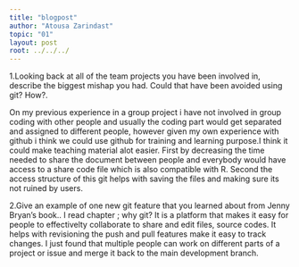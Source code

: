 ---
title: "blogpost"
author: "Atousa Zarindast"
topic: "01"
layout: post
root: ../../../
---

1.Looking back at all of the team projects you have been involved in, describe the biggest mishap you had. Could that have been avoided using git? How?.

On my previous experience in a group project i have not involved in group coding with other people and usually the coding part would get separated and assigned to different people, however given my own experience with github i think we could use github for training and learning purpose.I think it could make teaching material alot easier. First by decreasing the time needed to share the document between people and everybody would have access to a share code file which is also compatible with R. Second the access structure of this git helps with saving the files and making sure its not ruined by users.



2.Give an example of one new git feature that you learned about from Jenny Bryan's book..
I read chapter ; why git?
It is a platform that makes it easy for people to effectivelty collaborate to share and edit files, source codes. It helps with revisioning the push and pull features make it easy to track changes. I just found that multiple people can work on different parts of a project or issue and merge it back to the main development branch.
